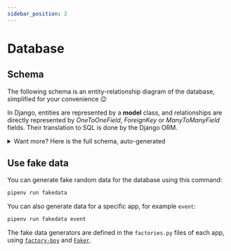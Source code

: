 ```yaml
---
sidebar_position: 2
---
```



# Database

## Schema

The following schema is an entity-relationship diagram of the database,
simplified for your convenience 😉

<DatabaseSchema />

In Django, entities are represented by a **model** class, and relationships are
directly represented by _OneToOneField_, _ForeignKey_ or _ManyToManyField_ fields.
Their translation to SQL is done by the Django ORM.

<details>
<summary>Want more? Here is the full schema, auto-generated</summary>

This schema has been generated by `django-extensions` with the `graphviz` program.
It shows all tables from the database, including the hidden ones created by
Django itself.

[![](./generated_schema.png)](./generated_schema.png)

<details>
<summary>How to generate this schema</summary>

This model has been automatically generated with the method described on
[this post](https://medium.com/@yathomasi1/1-using-django-extensions-to-visualize-the-database-diagram-in-django-application-c5fa7e710e16).

If you have problems in running the method described above, you have to run before the other commands this command:
`sudo apt-get install libgraphviz-dev libpython3.7-dev`

</details>
</details>

## Use fake data

You can generate fake random data for the database using this command:

```bash
pipenv run fakedata
```

You can also generate data for a specific app, for example `event`:

```bash
pipenv run fakedata event
```

The fake data generators are defined in the `factories.py` files of each app,
using [`factory-boy`](https://factoryboy.readthedocs.io/en/stable/) and
[`Faker`](https://faker.readthedocs.io/en/master/#contents).
